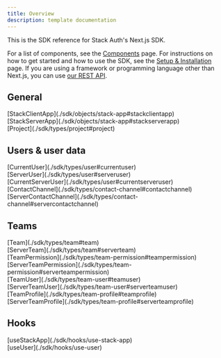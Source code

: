 ```yaml
---
title: Overview
description: template documentation
---
```


This is the SDK reference for Stack Auth's Next.js SDK.

For a list of components, see the [Components](../components) page. For instructions on how to get started and how to use the SDK, see the [Setup & Installation](../getting-started/setup.mdx) page. If you are using a framework or programming language other than Next.js, you can use [our REST API](../rest-api).


<style>{`
  .sdk-overview-grid {
    display: grid;
    grid-template-columns: 1fr 1fr 1fr;
    column-gap: 1rem;
  }
  .sdk-overview-grid > h2 {
    grid-column: span 3;
    margin-top: 2rem;
    margin-bottom: 0.5rem;
  }
  @media (max-width: 500px) {
    .sdk-overview-grid {
      grid-template-columns: 1fr;
    }
    .sdk-overview-grid > h2 {
      grid-column: span 1;
    }
  }
  .sdk-overview-grid > div {
    grid-column: span 1;
  }
  .sdk-overview-grid > div > .fa-icon {
    transform: translateY(3px);
    margin-right: 0.25rem;
  }
`}</style>

<div className="sdk-overview-grid">
  <h2>General</h2>

  <div><Icon icon="fa-solid fa-square-t" /> [StackClientApp](./sdk/objects/stack-app#stackclientapp)</div>
  <div><Icon icon="fa-solid fa-square-t" /> [StackServerApp](./sdk/objects/stack-app#stackserverapp)</div>
  <div />

  <div><Icon icon="fa-solid fa-square-t" /> [Project](./sdk/types/project#project)</div>
  <div />
  <div />

  <h2>Users & user data</h2>

  <div><Icon icon="fa-solid fa-square-t" /> [CurrentUser](./sdk/types/user#currentuser)</div>
  <div><Icon icon="fa-solid fa-square-t" /> [ServerUser](./sdk/types/user#serveruser)</div>
  <div><Icon icon="fa-solid fa-square-t" /> [CurrentServerUser](./sdk/types/user#currentserveruser)</div>

  <div><Icon icon="fa-solid fa-square-t" /> [ContactChannel](./sdk/types/contact-channel#contactchannel)</div>
  <div><Icon icon="fa-solid fa-square-t" /> [ServerContactChannel](./sdk/types/contact-channel#servercontactchannel)</div>
  <div />

  <h2>Teams</h2>

  <div><Icon icon="fa-solid fa-square-t" /> [Team](./sdk/types/team#team)</div>
  <div><Icon icon="fa-solid fa-square-t" /> [ServerTeam](./sdk/types/team#serverteam)</div>
  <div />

  <div><Icon icon="fa-solid fa-square-t" /> [TeamPermission](./sdk/types/team-permission#teampermission)</div>
  <div><Icon icon="fa-solid fa-square-t" /> [ServerTeamPermission](./sdk/types/team-permission#serverteampermission)</div>
  <div />

  <div><Icon icon="fa-solid fa-square-t" /> [TeamUser](./sdk/types/team-user#teamuser)</div>
  <div><Icon icon="fa-solid fa-square-t" /> [ServerTeamUser](./sdk/types/team-user#serverteamuser)</div>
  <div />

  <div><Icon icon="fa-solid fa-square-t" /> [TeamProfile](./sdk/types/team-profile#teamprofile)</div>
  <div><Icon icon="fa-solid fa-square-t" /> [ServerTeamProfile](./sdk/types/team-profile#serverteamprofile)</div>
  <div />

  <h2>Hooks</h2>
  <div><Icon icon="fa-solid fa-square-h" /> [useStackApp](./sdk/hooks/use-stack-app)</div>
  <div><Icon icon="fa-solid fa-square-h" /> [useUser](./sdk/hooks/use-user)</div>
  <div />

</div>
